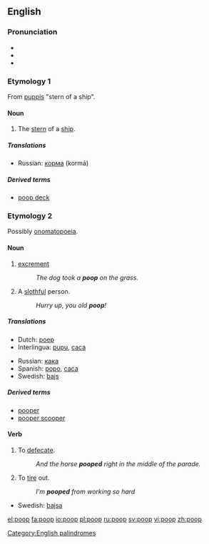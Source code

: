 ==English==

===Pronunciation===
*{{IPA|/puːp/}}
*{{audio|En-ca-poop.ogg|Audio (CA)}}
*{{rhymes|uːp}}

===Etymology 1===
From {{L.}} [[puppis]] "stern of a ship".

====Noun====
{{en-noun|s|-}}

# The [[stern]] of a [[ship]].

{{seeCites}}

=====Translations=====
{{trans-top|stern of a ship}}
{{trans-mid}}
*Russian: [[корма]] (kormá) {{f}}
{{trans-bottom}}

=====Derived terms=====
*[[poop deck]]

===Etymology 2===
Possibly [[onomatopoeia]].

====Noun====
{{en-noun|s|-}}

# [[excrement]]
#:''The dog took a '''poop''' on the grass.''
# A [[slothful]] person.
#:''Hurry up, you old '''poop'''!'' 

=====Translations=====
{{trans-top|excrement}}
*Dutch: [[poep]]
*Interlingua: [[pupu]], [[caca]]
{{trans-mid}}
*Russian: [[кака#Russian|кака]] {{f}}
*Spanish: [[popo]], [[caca]]
*Swedish: [[bajs]] {{n}}
{{trans-bottom}}

=====Derived terms=====
* [[pooper]]
* [[pooper scooper]]

====Verb====
{{en-verb}}

# To [[defecate]].
#:''And the horse '''pooped''' right in the middle of the parade.'' 
# To [[tire]] out.
#:''I'm '''pooped''' from working so hard''

{{trans-top|to defecate}}
{{trans-mid}}
*Swedish: [[bajsa]]
{{trans-bottom}}

[[Category:English palindromes]]

[[el:poop]]
[[fa:poop]]
[[io:poop]]
[[pl:poop]]
[[ru:poop]]
[[sv:poop]]
[[vi:poop]]
[[zh:poop]]